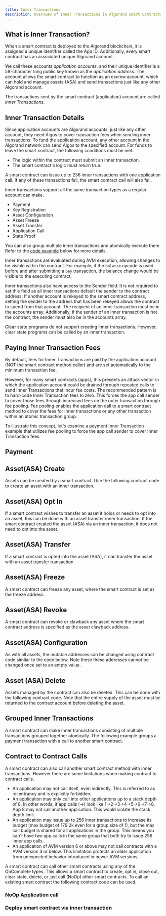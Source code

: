 ```yaml
---
title: Inner Transactions
description: Overview of Inner Transactions in Algorand Smart Contracts.
---
```



## What is Inner Transaction?

When a smart contract is deployed to the Algorand blockchain, it is assigned a unique identifier called the App ID. Additionally, every smart contract has an associated unique Algorand account.

We call these accounts _application accounts_, and their unique identifier is a 58-character long public key known as the _application address_. The account allows the smart contract to function as an escrow account, which can hold and manage assets (ASA) and send transactions just like any other Algorand account.

The transactions sent by the smart contract (application) account are called _Inner Transactions_.

## Inner Transaction Details

Since application accounts are Algorand accounts, just like any other account, they need Algos to cover transaction fees when sending inner transactions. To fund the application account, any other account in the Algorand network can send Algos to the specified account. For funds to leave the smart contract, the following conditions must be met:

- The logic within the contract must submit an inner transaction.
- The smart contract's logic must return true.

A smart contract can issue up to 256 inner transactions with one application call. If any of these transactions fail, the smart contract call will also fail.

Inner transactions support all the same transaction types as a regular account can make.

- Payment
- Key Registration
- Asset Configuration
- Asset Freeze
- Asset Transfer
- Application Call
- State Proof

You can also group multiple inner transactions and atomically execute them. Refer to the [code example](#grouped-inner-transactions) below for more details.

Inner transactions are evaluated during AVM execution, allowing changes to be visible within the contract. For example, if the `balance` opcode is used before and after submitting a `pay` transaction, the balance change would be visible to the executing contract.

Inner transactions also have access to the Sender field. It is not required to set this field as all inner transactions default the sender to the contract address. If another account is rekeyed to the smart contract address, setting the sender to the address that has been rekeyed allows the contract to spend from that account. The recipient of an inner transaction must be in the accounts array. Additionally, if the sender of an inner transaction is not the contract, the sender must also be in the accounts array.

Clear state programs do not support creating inner transactions. However, clear state programs can be called by an inner transaction.

## Paying Inner Transaction Fees

By default, fees for Inner Transactions are paid by the application account (NOT the smart contract method caller) and are set automatically to the minimum transaction fee.

However, for many smart contracts (apps), this presents an attack vector in which the application account could be drained through repeated calls to send Inner Transactions that incur fee costs. The recommended pattern is to hard-code Inner Transaction fees to zero. This forces the app call sender to cover those fees through increased fees on the outer transaction through fee pooling. Fee pooling enables the application call to a smart contract method to cover the fees for inner transactions or any other transaction within an atomic transaction group.

To illustrate this concept, let's examine a payment Inner Transaction example that utilizes fee pooling to force the app call sender to cover Inner Transaction fees:

## Payment

<Tabs syncKey='lang'>
  <TabItem label='TypeScript' icon='seti:typescript'>
    <RemoteCode
      src='https://raw.githubusercontent.com/algorandfoundation/devportal-code-examples/refs/heads/main/projects/typescript-examples/contracts/InnerTransactions/contract.algo.ts'
      snippet='PAYMENT'
      lang='ts'
      title='Payment Inner Transaction'
      frame='none'
    />
  </TabItem>
  <TabItem label='Python' icon='seti:python'>
    <RemoteCode
      src='https://raw.githubusercontent.com/algorandfoundation/devportal-code-examples/refs/heads/main/projects/python-examples/smart_contracts/inner_transactions/contract.py'
      snippet='PAYMENT'
      lang='py'
      title='Payment Inner Transaction'
      frame='none'
    />
  </TabItem>
</Tabs>

## Asset(ASA) Create

Assets can be created by a smart contract. Use the following contract code to create an asset with an inner transaction.

<Tabs syncKey='lang'>
  <TabItem label='TypeScript' icon='seti:typescript'>
    <RemoteCode
      src='https://raw.githubusercontent.com/algorandfoundation/devportal-code-examples/refs/heads/main/projects/typescript-examples/contracts/InnerTransactions/contract.algo.ts'
      snippet='ASSET_CREATE'
      lang='ts'
      title='Asset Create Inner Transaction'
      frame='none'
    />
  </TabItem>
  <TabItem label='Python' icon='seti:python'>
    <RemoteCode
      src='https://raw.githubusercontent.com/algorandfoundation/devportal-code-examples/refs/heads/main/projects/python-examples/smart_contracts/inner_transactions/contract.py'
      snippet='ASSET_CREATE'
      lang='py'
      title='Asset Create Inner Transaction'
      frame='none'
    />
  </TabItem>
</Tabs>

## Asset(ASA) Opt In

If a smart contract wishes to transfer an asset it holds or needs to opt into an asset, this can be done with an asset transfer inner transaction. If the smart contract created the asset (ASA) via an inner transaction, it does not need to opt into the asset.

<Tabs syncKey='lang'>
  <TabItem label='TypeScript' icon='seti:typescript'>
    <RemoteCode
      src='https://raw.githubusercontent.com/algorandfoundation/devportal-code-examples/refs/heads/main/projects/typescript-examples/contracts/InnerTransactions/contract.algo.ts'
      snippet='ASSET_OPT_IN'
      lang='ts'
      title='Asset Opt-In Inner Transaction'
      frame='none'
    />
  </TabItem>
  <TabItem label='Python' icon='seti:python'>
    <RemoteCode
      src='https://raw.githubusercontent.com/algorandfoundation/devportal-code-examples/refs/heads/main/projects/python-examples/smart_contracts/inner_transactions/contract.py'
      snippet='ASSET_OPT_IN'
      lang='py'
      title='Asset Opt-In Inner Transaction'
      frame='none'
    />
  </TabItem>
</Tabs>

## Asset(ASA) Transfer

If a smart contract is opted into the asset (ASA), it can transfer the asset with an asset transfer transaction.

<Tabs syncKey='lang'>
  <TabItem label='TypeScript' icon='seti:typescript'>
    <RemoteCode
      src='https://raw.githubusercontent.com/algorandfoundation/devportal-code-examples/refs/heads/main/projects/typescript-examples/contracts/InnerTransactions/contract.algo.ts'
      snippet='ASSET_TRANSFER'
      lang='ts'
      title='Asset Transfer Inner Transaction'
      frame='none'
    />
  </TabItem>
  <TabItem label='Python' icon='seti:python'>
    <RemoteCode
      src='https://raw.githubusercontent.com/algorandfoundation/devportal-code-examples/refs/heads/main/projects/python-examples/smart_contracts/inner_transactions/contract.py'
      snippet='ASSET_TRANSFER'
      lang='py'
      title='Asset Transfer Inner Transaction'
      frame='none'
    />
  </TabItem>
</Tabs>

## Asset(ASA) Freeze

A smart contract can freeze any asset, where the smart contract is set as the freeze address.

<Tabs syncKey='lang'>
  <TabItem label='TypeScript' icon='seti:typescript'>
    <RemoteCode
      src='https://raw.githubusercontent.com/algorandfoundation/devportal-code-examples/refs/heads/main/projects/typescript-examples/contracts/InnerTransactions/contract.algo.ts'
      snippet='ASSET_FREEZE'
      lang='ts'
      title='Asset Freeze Inner Transaction'
      frame='none'
    />
  </TabItem>
  <TabItem label='Python' icon='seti:python'>
    <RemoteCode
      src='https://raw.githubusercontent.com/algorandfoundation/devportal-code-examples/refs/heads/main/projects/python-examples/smart_contracts/inner_transactions/contract.py'
      snippet='ASSET_FREEZE'
      lang='py'
      title='Asset Freeze Inner Transaction'
      frame='none'
    />
  </TabItem>
</Tabs>

## Asset(ASA) Revoke

A smart contract can revoke or clawback any asset where the smart contract address is specified as the asset clawback address.

<Tabs syncKey='lang'>
  <TabItem label='TypeScript' icon='seti:typescript'>
    <RemoteCode
      src='https://raw.githubusercontent.com/algorandfoundation/devportal-code-examples/refs/heads/main/projects/typescript-examples/contracts/InnerTransactions/contract.algo.ts'
      snippet='ASSET_REVOKE'
      lang='ts'
      title='Asset Clawback Inner Transaction'
      frame='none'
    />
  </TabItem>
  <TabItem label='Python' icon='seti:python'>
    <RemoteCode
      src='https://raw.githubusercontent.com/algorandfoundation/devportal-code-examples/refs/heads/main/projects/python-examples/smart_contracts/inner_transactions/contract.py'
      snippet='ASSET_REVOKE'
      lang='py'
      title='Asset Clawback Inner Transaction'
      frame='none'
    />
  </TabItem>
</Tabs>

## Asset(ASA) Configuration

As with all assets, the mutable addresses can be changed using contract code similar to the code below. Note these these addresses cannot be changed once set to an empty value.

<Tabs syncKey='lang'>
  <TabItem label='TypeScript' icon='seti:typescript'>
    <RemoteCode
      src='https://raw.githubusercontent.com/algorandfoundation/devportal-code-examples/refs/heads/main/projects/typescript-examples/contracts/InnerTransactions/contract.algo.ts'
      snippet='ASSET_CONFIG'
      lang='ts'
      title='Asset Config Inner Transaction'
      frame='none'
    />
  </TabItem>
  <TabItem label='Python' icon='seti:python'>
    <RemoteCode
      src='https://raw.githubusercontent.com/algorandfoundation/devportal-code-examples/refs/heads/main/projects/python-examples/smart_contracts/inner_transactions/contract.py'
      snippet='ASSET_CONFIG'
      lang='py'
      title='Asset Config Inner Transaction'
      frame='none'
    />
  </TabItem>
</Tabs>

## Asset (ASA) Delete

Assets managed by the contract can also be deleted. This can be done with the following contract code. Note that the entire supply of the asset must be returned to the contract account before deleting the asset.

<Tabs syncKey='lang'>
  <TabItem label='TypeScript' icon='seti:typescript'>
    <RemoteCode
      src='https://raw.githubusercontent.com/algorandfoundation/devportal-code-examples/refs/heads/main/projects/typescript-examples/contracts/InnerTransactions/contract.algo.ts'
      snippet='ASSET_DELETE'
      lang='ts'
      title='Asset Delete Inner Transaction'
      frame='none'
    />
  </TabItem>
  <TabItem label='Python' icon='seti:python'>
    <RemoteCode
      src='https://raw.githubusercontent.com/algorandfoundation/devportal-code-examples/refs/heads/main/projects/python-examples/smart_contracts/inner_transactions/contract.py'
      snippet='ASSET_DELETE'
      lang='py'
      title='Asset Delete Inner Transaction'
      frame='none'
    />
  </TabItem>
</Tabs>

## Grouped Inner Transactions

A smart contract can make inner transactions consisting of multiple transactions grouped together atomically. The following example groups a payment transaction with a call to another smart contract.

<Tabs syncKey='lang'>
  <TabItem label='TypeScript' icon='seti:typescript'>
    <RemoteCode
      src='https://raw.githubusercontent.com/algorandfoundation/devportal-code-examples/refs/heads/main/projects/typescript-examples/contracts/InnerTransactions/contract.algo.ts'
      snippet='GROUPED_INNER_TXNS'
      lang='ts'
      title='Multiple Inner Transaction Atomically'
      frame='none'
    />
  </TabItem>
  <TabItem label='Python' icon='seti:python'>
    <RemoteCode
      src='https://raw.githubusercontent.com/algorandfoundation/devportal-code-examples/refs/heads/main/projects/python-examples/smart_contracts/inner_transactions/contract.py'
      snippet='GROUPED_INNER_TXNS'
      lang='py'
      title='Multiple Inner Transaction Atomically'
      frame='none'
    />
  </TabItem>
</Tabs>

## Contract to Contract Calls

A smart contract can also call another smart contract method with inner transactions. However there are some limitations when making contract to contract calls.

- An application may not call itself, even indirectly. This is referred to as re-entrancy and is explicitly forbidden.
- An application may only call into other applications up to a stack depth of 8. In other words, if app calls (->) look like 1->2->3->4->5->6->7->8, App 8 may not call another application. This would violate the stack depth limit.
- An application may issue up to 256 inner transactions to increase its budget (max budget of 179.2k even for a group size of 1), but the max call budget is shared for all applications in the group. This means you can't have two app calls in the same group that both try to issue 256 inner app calls.
- An application of AVM version 6 or above may not call contracts with a AVM version 3 or below. This limitation protects an older application from unexpected behavior introduced in newer AVM versions.

A smart contract can call other smart contracts using any of the OnComplete types. This allows a smart contract to create, opt in, close out, clear state, delete, or just call (NoOp) other smart contracts. To call an existing smart contract the following contract code can be used.

### NoOp Application call

<Tabs syncKey='lang'>
  <TabItem label='TypeScript' icon='seti:typescript'>
    <RemoteCode
      src='https://raw.githubusercontent.com/algorandfoundation/devportal-code-examples/refs/heads/main/projects/typescript-examples/contracts/InnerTransactions/contract.algo.ts'
      snippet='NOOP_APP_CALL'
      lang='ts'
      title='NoOp App Call Inner Transaction'
      frame='none'
    />
  </TabItem>
  <TabItem label='Python' icon='seti:python'>
    <RemoteCode
      src='https://raw.githubusercontent.com/algorandfoundation/devportal-code-examples/refs/heads/main/projects/python-examples/smart_contracts/inner_transactions/contract.py'
      snippet='NOOP_APP_CALL'
      lang='py'
      title='NoOp App Call Inner Transaction'
      frame='none'
    />
  </TabItem>
</Tabs>

### Deploy smart contract via inner transaction

<Tabs syncKey='lang'>
  <TabItem label='TypeScript' icon='seti:typescript'>
    <RemoteCode
      src='https://raw.githubusercontent.com/algorandfoundation/devportal-code-examples/refs/heads/main/projects/typescript-examples/contracts/InnerTransactions/contract.algo.ts'
      snippet='DEPLOY_APP'
      lang='ts'
      title='Deploy App With Inner Transaction'
      frame='none'
    />
  </TabItem>
  <TabItem label='Python' icon='seti:python'>
    <RemoteCode
      src='https://raw.githubusercontent.com/algorandfoundation/devportal-code-examples/refs/heads/main/projects/python-examples/smart_contracts/inner_transactions/contract.py'
      snippet='DEPLOY_APP'
      lang='py'
      title='Deploy App With Inner Transaction'
      frame='none'
    />
  </TabItem>
</Tabs>
